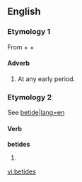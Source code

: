 ==English==

===Etymology 1===
From {{etyl|enm|en}} {{term|be-||lang=enm}} + {{term|tide||lang=enm|time}} + {{term|-s#Etymology 3|-s|lang=enm}}

====Adverb====
{{en-adv|-}}

# At any early period.

===Etymology 2===
See [[betide#Etymology|betide|lang=en]] 

====Verb====
'''betides'''

# {{third-person singular of|[[betide]]}}

[[vi:betides]]